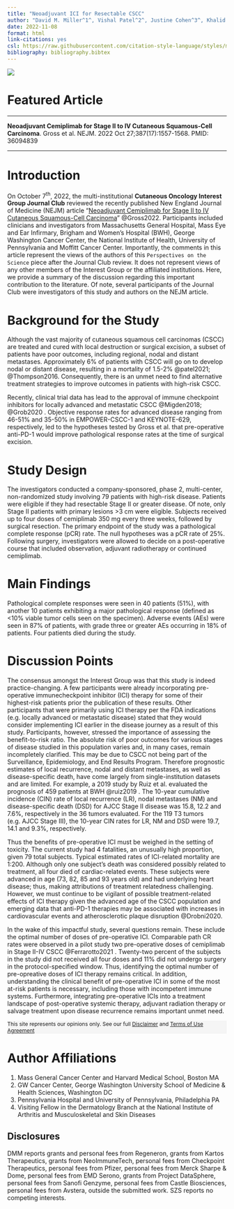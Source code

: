 ```yaml
---
title: "Neoadjuvant ICI for Resectable CSCC"
author: "David M. Miller^1^, Vishal Patel^2^, Justine Cohen^3^, Khalid Garmen^4^, Sophia Z. Shalhout^1^"
date: 2022-11-08
format: html
link-citations: yes
csl: https://raw.githubusercontent.com/citation-style-language/styles/master/nature.csl
bibliography: bibliography.bibtex 
---
```


![](files/october_2022/october_2022_featured_image.jpg)

# Featured Article

------------------------------------------------------------------------

**Neoadjuvant Cemiplimab for Stage II to IV Cutaneous Squamous-Cell Carcinoma**. Gross et al. NEJM. 2022 Oct 27;387(17):1557-1568. PMID: 36094839

------------------------------------------------------------------------

# Introduction

On October 7^th^, 2022, the multi-institutional **Cutaneous Oncology Interest Group Journal Club** reviewed the recently published New England Journal of Medicine (NEJM) article "[Neoadjuvant Cemiplimab for Stage II to IV Cutaneous Squamous-Cell Carcinoma](https://www.nejm.org/doi/full/10.1056/NEJMoa2209813)" @Gross2022. Participants included clinicians and investigators from Massachusetts General Hospital, Mass Eye and Ear Infirmary, Brigham and Women's Hospital (BWH), George Washington Cancer Center, the National Institute of Health, University of Pennsylvania and Moffitt Cancer Center. Importantly, the comments in this article represent the views of the authors of this `Perspectives on the Science` piece after the Journal Club review. It does not represent views of any other members of the Interest Group or the affiliated institutions. Here, we provide a summary of the discussion regarding this important contribution to the literature. Of note, several participants of the Journal Club were investigators of this study and authors on the NEJM article.

# Background for the Study

Although the vast majority of cutaneous squamous cell carcinomas (CSCC) are treated and cured with local destruction or surgical excision, a subset of patients have poor outcomes, including regional, nodal and distant metastases. Approximately 6% of patients with CSCC will go on to develop nodal or distant disease, resulting in a mortality of 1.5-2% @patel2021; @Thompson2016. Consequently, there is an unmet need to find alternative treatment strategies to improve outcomes in patients with high-risk CSCC.

Recently, clinical trial data has lead to the approval of immune checkpoint inhibitors for locally advanced and metastatic CSCC @Migden2018; @Grob2020 . Objective response rates for advanced disease ranging from 46-51% and 35-50% in EMPOWER-CSCC-1 and KEYNOTE-629, respectively, led to the hypotheses tested by Gross et al. that pre-operative anti-PD-1 would improve pathological response rates at the time of surgical excision.

# Study Design

The investigators conducted a company-sponsored, phase 2, multi-center, non-randomized study involving 79 patients with high-risk disease. Patients were eligible if they had resectable Stage II or greater disease. Of note, only Stage II patients with primary lesions \>3 cm were eligible. Subjects received up to four doses of cemiplimab 350 mg every three weeks, followed by surgical resection. The primary endpoint of the study was a pathological complete response (pCR) rate. The null hypotheses was a pCR rate of 25%. Following surgery, investigators were allowed to decide on a post-operative course that included observation, adjuvant radiotherapy or continued cemiplimab.

# Main Findings

Pathological complete responses were seen in 40 patients (51%), with another 10 patients exhibiting a major pathological response (defined as \<10% viable tumor cells seen on the specimen). Adverse events (AEs) were seen in 87% of patients, with grade three or greater AEs occurring in 18% of patients. Four patients died during the study.

# Discussion Points

The consensus amongst the Interest Group was that this study is indeed practice-changing. A few participants were already incorporating pre-operative immunecheckpoint inhibitor (ICI) therapy for some of their highest-risk patients prior the publication of these results. Other participants that were primarily using ICI therapy per the FDA indications (e.g. locally advanced or metastatic disease) stated that they would consider implementing ICI earlier in the disease journey as a result of this study. Participants, however, stressed the importance of assessing the benefit-to-risk ratio. The absolute risk of poor outcomes for various stages of disease studied in this population varies and, in many cases, remain incompletely clarified. This may be due to CSCC not being part of the Surveillance, Epidemiology, and End Results Program. Therefore prognostic estimates of local recurrence, nodal and distant metastases, as well as disease-specific death, have come largely from single-institution datasets and are limited. For example, a 2019 study by Ruiz et al. evaluated the prognosis of 459 patients at BWH @ruiz2019 . The 10-year cumulative incidence (CIN) rate of local recurrence (LR), nodal metastases (NM) and disease-specific death (DSD) for AJCC Stage II disease was 15.8, 12.2 and 7.6%, respectively in the 36 tumors evaluated. For the 119 T3 tumors (e.g. AJCC Stage III), the 10-year CIN rates for LR, NM and DSD were 19.7, 14.1 and 9.3%, respectively.

Thus the benefits of pre-operative ICI must be weighed in the setting of toxicity. The current study had 4 fatalities, an unusually high proportion, given 79 total subjects. Typical estimated rates of ICI-related mortality are 1:200. Although only one subject's death was considered possibly related to treatment, all four died of cardiac-related events. These subjects were advanced in age (73, 82, 85 and 93 years old) and had underlying heart disease; thus, making attributions of treatment relatedness challenging. However, we must continue to be vigilant of possible treatment-related effects of ICI therapy given the advanced age of the CSCC population and emerging data that anti-PD-1 therapies may be associated with increases in cardiovascular events and atherosclerotic plaque disruption @Drobni2020.

In the wake of this impactful study, several questions remain. These include the optimal number of doses of pre-operative ICI. Comparable path CR rates were observed in a pilot study two pre-operative doses of cemiplimab in Stage II-IV CSCC @Ferrarotto2021 . Twenty-two percent of the subjects in the study did not received all four doses and 11% did not undergo surgery in the protocol-specified window. Thus, identifying the optimal number of pre-opreative doses of ICI therapy remains critical. In addition, understanding the clinical benefit of pre-operative ICI in some of the most at-risk patients is necessary, including those with incompetent immune systems. Furthermore, integrating pre-operative ICIs into a treatment landscape of post-operative systemic therapy, adjuvant radiation therapy or salvage treatment upon disease recurrence remains important unmet need.

::: {style="background-color:#F5F5F5; margin-left: 0px; padding: 0px; padding-left: 0px; font-size: 12px"}
This site represents our opinions only. See our full [Disclaimer](https://www.themillerlab.io/privacy/) and [Terms of Use Agreement](https://www.themillerlab.io/terms/)
:::

# Author Affiliations

1.  Mass General Cancer Center and Harvard Medical School, Boston MA
2.  GW Cancer Center, George Washington University School of Medicine & Health Sciences, Washington DC
3.  Pennsylvania Hospital and University of Pennsylvania, Philadelphia PA
4.  Visiting Fellow in the Dermatology Branch at the National Institute of Arthritis and Musculoskeletal and Skin Diseases

## Disclosures

DMM reports grants and personal fees from Regeneron, grants from Kartos Therapeutics, grants from NeoImmuneTech, personal fees from Checkpoint Therapeutics, personal fees from Pfizer, personal fees from Merck Sharpe & Dome, personal fees from EMD Serono, grants from Project DataSphere, personal fees from Sanofi Genzyme, personal fees from Castle Biosciences, personal fees from Avstera, outside the submitted work. SZS reports no competing interests.
